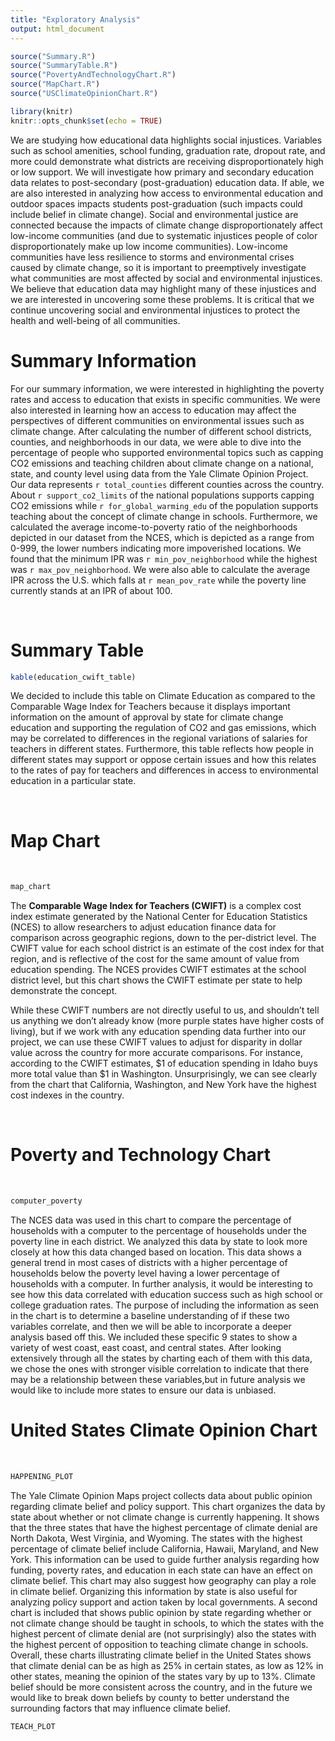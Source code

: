 ```yaml
---
title: "Exploratory Analysis"
output: html_document
---
```

```r
source("Summary.R")
source("SummaryTable.R")
source("PovertyAndTechnologyChart.R")
source("MapChart.R")
source("USClimateOpinionChart.R")
```
```r
library(knitr)
knitr::opts_chunk$set(echo = TRUE)
```


We are studying how educational data highlights social injustices. Variables
such as school amenities, school funding, graduation rate, dropout rate, and 
more could demonstrate what districts are receiving disproportionately high
or low support. We will investigate how primary and secondary education data 
relates to post-secondary (post-graduation) education data. If able, we are also 
interested in analyzing how access to environmental education and outdoor spaces
impacts students post-graduation (such impacts could include belief in climate 
change). Social and environmental justice are connected because the impacts of
climate change disproportionately affect low-income communities (and due to 
systematic injustices people of color disproportionately make up low income 
communities). Low-income communities have less resilience to storms and 
environmental crises caused by climate change, so it is important to 
preemptively investigate what communities are most affected by social and
environmental injustices. We believe that education data may highlight many of 
these injustices and we are interested in uncovering some these problems. It is 
critical that we continue uncovering social and environmental injustices to 
protect the health and well-being of all communities.


# Summary Information

For our summary information, we were interested in highlighting the poverty
rates and access to education that exists in specific communities. We were also
interested in learning how an access to education may affect the perspectives of
different communities on environmental issues such as climate change. After
calculating the number of different school districts, counties, and
neighborhoods in our data, we were able to dive into the percentage of people
who supported environmental topics such as capping CO2 emissions and teaching
children about climate change on a national, state, and county level using data
from the Yale Climate Opinion Project. Our data represents `r total_counties`
different counties across the country. About `r support_co2_limits` of the
national populations supports capping CO2 emissions while
`r for_global_warming_edu` of the population supports teaching about the concept
of climate change in schools. Furthermore, we calculated the average
income-to-poverty ratio of the neighborhoods depicted in our dataset from the
NCES, which is depicted as a range from 0-999, the lower numbers indicating more
impoverished locations. We found that the minimum IPR was
`r min_pov_neighborhood` while the highest was `r max_pov_neighborhood`. We were
also able to calculate the average IPR across the U.S. which falls at
`r mean_pov_rate` while the poverty line currently stands at an IPR of about
100. 

\  

# Summary Table
```r
kable(education_cwift_table)
```

We decided to include this table on Climate Education as compared to the
Comparable Wage Index for Teachers because it displays important information on
the amount of approval by state for climate change education and supporting the
regulation of CO2 and gas emissions, which may be correlated to differences in
the regional variations of salaries for teachers in different states.
Furthermore, this table reflects how people in different states may support or
oppose certain issues and how this relates to the rates of pay for teachers and
differences in access to environmental education in a particular state. 

\  

# Map Chart
\  
```r
map_chart
```

The **Comparable Wage Index for Teachers (CWIFT)** is a complex cost index
estimate generated by the National Center for Education Statistics (NCES) to
allow researchers to adjust education finance data for comparison across
geographic regions, down to the per-district level. The CWIFT value for each
school district is an estimate of the cost index for that region, and is
reflective of the cost for the same amount of value from education spending. The
NCES provides CWIFT estimates at the school district level, but this chart shows
the CWIFT estimate per state to help demonstrate the concept.

While these CWIFT numbers are not directly useful to us, and shouldn't tell us
anything we don't already know (more purple states have higher costs of living),
but if we work with any education spending data further into our project, we can
use these CWIFT values to adjust for disparity in dollar value across the
country for more accurate comparisons. For instance, according to the CWIFT
estimates, \$1 of education spending in Idaho buys more total value than \$1 in
Washington. Unsurprisingly, we can see clearly from the chart that California,
Washington, and New York have the highest cost indexes in the country.

\

# Poverty and Technology Chart
\  
```r
computer_poverty
```

The NCES data was used in this chart to compare the percentage of 
households with a computer to the percentage of households under the poverty
line in each district. We analyzed this data by state to look more closely at 
how this data changed based on location. This data shows a general trend in most
cases of districts with a higher percentage of households below the poverty 
level having a lower percentage of households with a computer. In further 
analysis, it would be interesting to see how this data correlated with education
success such as high school or college graduation rates. The purpose of
including the information as seen in the chart is to determine a baseline
understanding of if these two variables correlate, and then we will be able to
incorporate a deeper analysis based off this. We included these specific 9
states to show a variety of west coast, east coast, and central states. After
looking extensively through all the states by charting each of them with this
data, we chose the ones with stronger visible correlation to indicate that there
may be a relationship  between these variables,but in future analysis we would
like to include more states to ensure our data is unbiased.

# United States Climate Opinion Chart
\  
```r
HAPPENING_PLOT
```

The Yale Climate Opinion Maps project collects data about public opinion 
regarding climate belief and policy support. This chart organizes the data by 
state about whether or not climate change is currently happening. It shows that 
the three states that have the highest percentage of climate denial are
North Dakota, West Virginia, and Wyoming. The states with the highest percentage
of climate belief include California, Hawaii, Maryland, and New York. This
information can be used to guide further analysis regarding how funding,
poverty rates, and education in each state can have an effect on climate belief. 
This chart may also suggest how geography can play a role in climate belief. 
Organizing this information by state is also useful for analyzing policy support
and action taken by local governments. A second chart is included that shows 
public opinion by state regarding whether or not climate change should be taught
in schools, to which the states with the highest percent of climate denial
are (not surprisingly) also the states with the highest percent of opposition to 
teaching climate change in schools. Overall, these charts illustrating climate
belief in the United States shows that climate denial can be as high as 25% in 
certain states, as low as 12% in other states, meaning the opinion of the states 
vary by up to 13%. Climate belief should be more consistent across the country, 
and in the future we would like to break down beliefs by county to better 
understand the surrounding factors that may influence climate belief.

```r
TEACH_PLOT
```